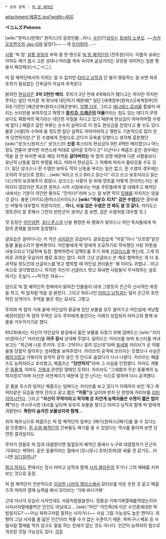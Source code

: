  * 상위 항목 : [[빅 맘 해적단]]

attachment:페콤즈.jpg?width=400

'''ペコムズ'''/'''Pekoms'''

[wiki:"원피스(만화)" 원피스]의 등장인물...아니, [[수인]](?)[[성우]]는 [[토비타 노부오]]. 
~~[[카카오프렌즈]]의 [[Jay-G]]와 닮았다~~ --걔 [[두더쥐]]야...--

[[사황]] '빅 맘' [[샬롯 링링]]의 부하 중 한 명으로 [[빅 맘 해적단]]의 [전투원]이다. 이름의 유래는 아마도 배가 몹시 고픈 상태나 머리를 계속 숙이며 굽실거리는 모양을 의미하는 일본 형용사 페코페코(ぺこぺこ).

빅 맘 해적단에서의 지위는 알 수 없지만 [[타마고 남작]]과 단 둘이 행동하는 걸 보면 따로 호위가 필요없는 간부급이 아닐까 추측된다.

밝혀진 [[현상금]]은 '''3억 3천만 베리.''' 루피가 2년 전에 4억짜리가 됐다고는 하지만 하지만 루피는 일단 저지른 게 워낙에 대단하기 때문에[* 일단 [세계정부(원피스)|세계정부]의 3대 기관인 [해군본부(원피스)|해군본부], [[임펠 다운]], 그리고 [[에니에스 로비]]를 휩쓸어 버리는 쓰리란을 보여주었고 혁명가 '''[[몽키 D. 드래곤]]의 아들'''이라는 점도 있는 데다가,무엇보다도 패왕색의 패기라는 대단한 자질을 지니고 있기 때문에 현상금이 어마어마할 수밖에 없다.] 페콤즈 같은 부류는 순수히 실력으로 이 정도 현상금을 얻었다고 볼 수도 있다. 물론 [사황]의 수하에 들 정도면 일단 실력도 어마어마하고 깽판도 기본적으로 많이 친 게 당연하지만.[* 흰 수염에게 전령으로 갔다가 모욕을 당했다고 생각해 흥분했던 [wiki:"샹크스(원피스)" 샹크스]의 '''신참''' 록스타의 현상금이 9천 4백만 베리였으니 어느 정도 연륜이 쌓이면 자연스레 억대로 넘어갈 듯하다.][* 더군다나 페콤즈 같은 경우에는 먹을 걸 안 바치면 바로 해당 지역을 '''갈아버리는''' 빅 맘의 성향 때문에 다른 사황들보다 유난히 난동을 많이 부렸을 테고, 따라서 현상금도 그 피해에 따라서 올라갔을 수도 있다. 일단 샹크스나 흰 수염만 보아도 딱히 난동을 부리는 일은 없고, 흰 수염의 경우에는 오히려 무상으로 영토( ...[wiki:"A라고 쓰고 B라고 읽는다" 라고 쓰고 보호지라고 읽는다].)까지 보호해주지 않았나. 샹크스는 사황이 된 뒤에 영토를 어떻게 관리하는지는 밝혀지지 않았지만 최소한 원피스 시작 시점에서는 마을 주민들에게 잘 대해주고 해적단 내에서는 기분이 약간만 좋아도 "잔치다!"라며 노는 걸 보면 딱히 [[민폐]]를 끼치지는 않을 것 같다. 물론 [카이도(원피스)|카이도]나 '''[wiki:"마샬 D. 티치" 검은 수염]'''같은 경우에는 어떻게 대우할지 의문이지만... '''아니, 사실 검은 수염은 안 봐도 알 것 같다.''' 카이도는 영토관리 잘 못해서 그런지 반란군이 생겨난 걸 보면, 검은 수염처럼 대우할 듯.]

첫 등장은 [[어인섬]]편. [[호디 존스]]의 난을 평정한 뒤 평화가 찾아드나 하던 독자들에게 빅 맘의 존재를 알리며 등장했다.

겉모습은 걸어다니는 키 작은 [[사자]]같은 모습이다. 겉모습답게 "어흥"이나 "으르렁"같은 동물 울음소리가 말버릇이다. 어인들에게 빅 맘에게 조공하기로 약속했던 사탕 10톤을 내놓으라고 닥달하며 등장. 협박하면서 임팩트를 주기 위해 [[선글라스]]를 벗는데, 그게 의외로 귀여운 모습이라 별로 효과는 없다. 되려 그냥 선글라스 쓴 채로 협박하는 게 더 효과적일 정도인데 선글라스를 벗고 협박할 때 어인섬 관리들은 '왜 이리도 귀엽냐...'라고 속으로 생각했었으니. 하지만 자신이 선글라스 벗고 화내면 사람들이 무서워하는 걸로 여기는 듯싶다.~~착각은 자유~~

덤으로 빅 맘 해적단의 현재까지 밝혀진 인물들이 대개 그렇듯이 은근히 신사적인 복장을 하고, 빅 맘처럼 먹을 걸 밝힌다. 그리고 파트너인 [[타마고 남작]]과는 달리 은근히 호전적인 성격이다. 주먹을 불끈 쥐는 묘사도 그렇고.

루피와 빅 맘의 거래 끝에 어인섬의 왕궁에 있던 보물을 모두 쓸어가고 어인섬에 겨냥할 예정이었던 빅 맘의 무력은 모두 루피에게 돌린다는 거래가 성립되자 타마고와 함께 보물을 거두어가기로 했다.

652화에서는 자신이 어인섬의 왕궁에서 훔친 보물을 되찾기 위해 덤벼드는 [wiki:"카리브(원피스)" 카리브]를 '''아주 잠시''' 상대해 주었다. 달려드는 카리브를 보며 포스터를 꺼내보고는 "최근에 나온 루키야. 오호- 2억이나 걸려 있는데"라며 [[동네북]] 카리브가 곧 어떨 꼴을 당할지 알려주는 섬세함을 보여주었다. 카리브의 공격에 쓰러지는 듯했으나 사실은 [[페이크]]였고 거북이의 등딱지 같이 생긴 것 안으로 숨었다가 다시 나왔다. 카리브는 페콤즈도 능력자라고 추리했고, 페콤즈는 '''"당연하지"'''라며 그 사실을 인정했다. 아마도 계통은 [[동물계]]. 아마도 [[거북]]과 관련된 열매인 듯하다. 카리브도 "그래봤자 무슨 동물계의 능력자겠지"라며 자신은 자연계이기 때문에 겁 안 난다는 식으로 말하며 다시 공격했다.

곧 몸을 추스려 일어난 페콤즈는 덤벼드는 카리브를 보고 있다가 이때까지 보인 개그 캐릭터같은 모습을 벗어 던지고 굵고 짦은 '''"어흥"'''을 날리며 펀치 단 한방에 카리브를 [[리타이어]]시킨다. 그리고 '''"자신이 무적이라고 착각해 온 자연계 능력자들은 수명이 짧은 법이지"'''라는 무시무시한 대사를 날리며 유유히 보물을 챙기고 타마고 남작과 함께 빅 맘에게 귀환한다. '''폭탄이 숨겨진 보물상자와 함께...'''

위의 해프닝으로 페콤즈는 빅 맘 해적단의 일부는 [패기(원피스)|패기]를 쓸 수 있다는 걸 인증했다. [[흰 수염 해적단]]의 간부들도 패기를 쓸 수 있었다는 역사를 돌이켜 보면 당연한 결과일지도.

루피가 정말로 빅 맘과 대결한다면 밀짚모자 해적단 중에서 누구와 대결할까가 은근히 기대되는 캐릭터. 같은 동물이라는 점에서 [토니토니 쵸파|쵸파]랑 싸울 것 같기도...아니면 [[상디]]일려나?

[[펑크 하자드]] 편에서는 잠시 타마고 남작과 함께 [[시저 클라운]]의 무기나 그의 패배를 지켜보는 것으로 등장.

빅 맘 해적단이 전반적으로 [[이상한 나라의 앨리스]]에서 모티브를 따온 듯한 것 같고 페콤즈의 악마의 열매 능력을 봐서 모티브는 '가짜 바다거북'.

근데 이녀석 모습이 사자인데도 사람처럼말을한다. 정황상 거북거북열매를먹었는지라 사자사자열매를먹은 인간도 아닐테고... [wiki:"어인" 어인족]에 이은 수인종에대한 떡밥일지도? ~~아님 파파구처럼 말하는 사자거나~~ 사실 그럴 가능성도 높은 편이다. 외형이 그냥 사자를 좀 닮은 인간이라 쳐줄 수가 없는 수준이기 때문. 파파구나 베포 등 사람사람 열매를 먹지 않고도 말을 하는 전례가 없는 것도 아니다. 인간이 능력자의 힘으로 개조된 것일 가능성도 있다.
[[각주]]
